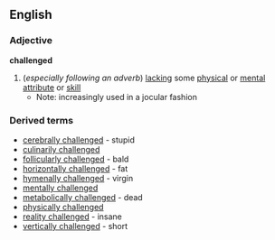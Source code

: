 ==English==
===Adjective===
'''challenged'''
#(''especially following an adverb'') [[lacking]] some [[physical]] or [[mental]] [[attribute]] or [[skill]]
#*Note: increasingly used in a jocular fashion
===Derived terms===
*[[cerebrally challenged]] - stupid
*[[culinarily challenged]]
*[[follicularly challenged]] - bald
*[[horizontally challenged]] - fat
*[[hymenally challenged]] - virgin
*[[mentally challenged]]
*[[metabolically challenged]] - dead
*[[physically challenged]]
*[[reality challenged]] - insane
*[[vertically challenged]] - short